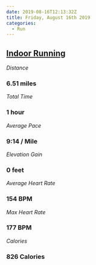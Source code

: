 ```yaml
---
date: 2019-08-16T12:13:32Z
title: Friday, August 16th 2019
categories:
  - Run
---
```

## [Indoor Running](https://www.strava.com/activities/2626734158)

_Distance_

### 6.51 miles

_Total Time_

### 1 hour

_Average Pace_

### 9:14 / Mile

_Elevation Gain_

### 0 feet

_Average Heart Rate_

### 154 BPM

_Max Heart Rate_

### 177 BPM

_Calories_

### 826 Calories